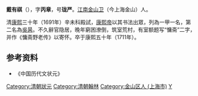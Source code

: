 '''戴有祺'''（{{bd|1657年||1711年|catIdx=D戴}}），字'''丙章'''，号'''珑严'''。[[江南|江南]][[金山卫|金山卫]]（今上海金山）人。

清[[康熙|康熙]]三十年（1691年）辛未科殿試，[[康熙帝|康熙帝]]以其书法出眾，列為一甲一名，第二名為[[吳昺|吳昺]]。不久辭官隐居，晚年窮困潦倒，筑室荒村，有室额题写“慵斋”二字，并作《慵斋野老传》以寄怀。卒于康熙五十年（1711年）。

==参考资料==
*《中国历代文状元》

{{康熙三十年辛未科殿試金榜}}
{{DEFAULTSORT:Dai戴}}
[[Category:清朝狀元|Category:清朝狀元]]
[[Category:清朝翰林|Category:清朝翰林]]
[[Category:金山区人_(上海市)|Category:金山区人 (上海市)]]
[[Category:戴姓|Y]]